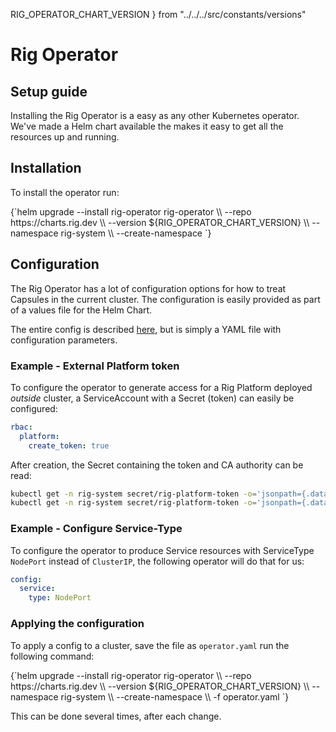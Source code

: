 RIG_OPERATOR_CHART_VERSION
} from "../../../src/constants/versions"

# Rig Operator

## Setup guide

Installing the Rig Operator is a easy as any other Kubernetes operator. We've made a
Helm chart available the makes it easy to get all the resources up and running.

## Installation

To install the operator run:

<CodeBlock language="bash">
{`helm upgrade --install rig-operator rig-operator \\
  --repo https://charts.rig.dev \\
  --version ${RIG_OPERATOR_CHART_VERSION} \\
  --namespace rig-system \\
  --create-namespace
`}
</CodeBlock>

## Configuration

The Rig Operator has a lot of configuration options for how to treat Capsules in
the current cluster. The configuration is easily provided as part of a values file for
the Helm Chart.

The entire config is described [here](https://github.com/rigdev/rig/blob/main/deploy/charts/rig-operator/values.yaml),
but is simply a YAML file with configuration parameters.

### Example - External Platform token

To configure the operator to generate access for a Rig Platform deployed *outside*
cluster, a ServiceAccount with a Secret (token) can easily be configured:

```yaml title="Helm values - Operator"
rbac:
  platform:
    create_token: true
```

After creation, the Secret containing the token and CA authority can be read:

```bash
kubectl get -n rig-system secret/rig-platform-token -o='jsonpath={.data.token}' | base64 -d
kubectl get -n rig-system secret/rig-platform-token -o='jsonpath={.data.ca\.crt}' | base64 -d
```

### Example - Configure Service-Type

To configure the operator to produce Service resources with ServiceType `NodePort` instead of `ClusterIP`,
the following operator will do that for us:

```yaml title="Helm values - Operator"
config:
  service:
    type: NodePort
```

### Applying the configuration

To apply a config to a cluster, save the file as `operator.yaml` run the following command:

<CodeBlock language="bash">
{`helm upgrade --install rig-operator rig-operator \\
  --repo https://charts.rig.dev \\
  --version ${RIG_OPERATOR_CHART_VERSION} \\
  --namespace rig-system \\
  --create-namespace \\
  -f operator.yaml
`}
</CodeBlock>

This can be done several times, after each change.
